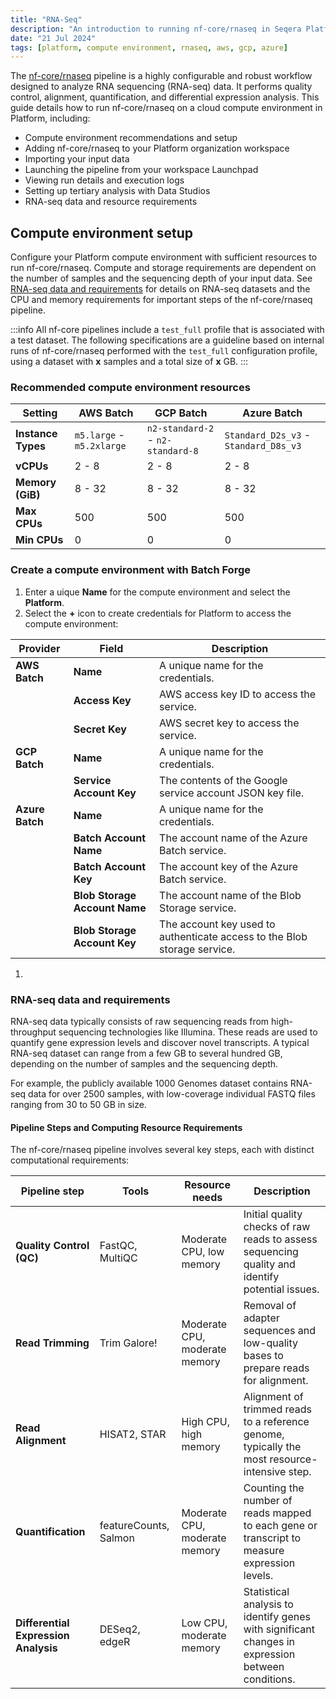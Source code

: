 ```yaml
---
title: "RNA-Seq"
description: "An introduction to running nf-core/rnaseq in Seqera Platform"
date: "21 Jul 2024"
tags: [platform, compute environment, rnaseq, aws, gcp, azure]
---
```



The [nf-core/rnaseq](https://github.com/nf-core/rnaseq) pipeline is a highly configurable and robust workflow designed to analyze RNA sequencing (RNA-seq) data. It performs quality control, alignment, quantification, and differential expression analysis. This guide details how to run nf-core/rnaseq on a cloud compute environment in Platform, including: 

- Compute environment recommendations and setup
- Adding nf-core/rnaseq to your Platform organization workspace 
- Importing your input data
- Launching the pipeline from your workspace Launchpad
- Viewing run details and execution logs
- Setting up tertiary analysis with Data Studios 
- RNA-seq data and resource requirements

## Compute environment setup

Configure your Platform compute environment with sufficient resources to run nf-core/rnaseq. Compute and storage requirements are dependent on the number of samples and the sequencing depth of your input data. See [RNA-seq data and requirements](#rna-seq-data-and-requirements) for details on RNA-seq datasets and the CPU and memory requirements for important steps of the nf-core/rnaseq pipeline. 

:::info
All nf-core pipelines include a `test_full` profile that is associated with a test dataset. The following specifications are a guideline based on internal runs of nf-core/rnaseq performed with the `test_full` configuration profile, using a dataset with **x** samples and a total size of **x** GB.
:::

### Recommended compute environment resources

| **Setting**                    | **AWS Batch**                         | **GCP Batch**                 | **Azure Batch**                |
|--------------------------------|---------------------------------------|------------------------------|--------------------------------|
| **Instance Types**             | `m5.large` - `m5.2xlarge` | `n2-standard-2` - `n2-standard-8`          | `Standard_D2s_v3` - `Standard_D8s_v3`          |
| **vCPUs**                      | 2 - 8                               | 2 - 8               | 2 - 8               |
| **Memory (GiB)**               | 8 - 32                             | 8 - 32              | 8 - 32              |
| **Max CPUs**                  | 500                                   | 500           | 500           |
| **Min CPUs**                  | 0                                     | 0           | 0           |

### Create a compute environment with Batch Forge 

1. Enter a uique **Name** for the compute environment and select the **Platform**.
1. Select the **+** icon to create credentials for Platform to access the compute environment:

| **Provider** | **Field**                | **Description**                                                                                  |
|--------------|--------------------------|--------------------------------------------------------------------------------------------------|
| **AWS Batch**| **Name**                 | A unique name for the credentials.                                               |
|              | **Access Key**           | AWS access key ID to access the service.                                             |
|              | **Secret Key**           | AWS secret key to access the service.    |
| **GCP Batch**| **Name**                 | A unique name for the credentials.         |
|              | **Service Account Key**  |  The contents of the Google service account JSON key file.  |
| **Azure Batch**| **Name**               | A unique name for the credentials.         |
|              | **Batch Account Name**   | The account name of the Azure Batch service.                      |
|              | **Batch Account Key**    | The account key of the Azure Batch service.                                   |
|              | **Blob Storage Account Name** | The account name of the Blob Storage service.                               |
|              | **Blob Storage Account Key** | The account key used to authenticate access to the Blob storage service.       |

1. 


### RNA-seq data and requirements

RNA-seq data typically consists of raw sequencing reads from high-throughput sequencing technologies like Illumina. These reads are used to quantify gene expression levels and discover novel transcripts. A typical RNA-seq dataset can range from a few GB to several hundred GB, depending on the number of samples and the sequencing depth.

For example, the publicly available 1000 Genomes dataset contains RNA-seq data for over 2500 samples, with low-coverage individual FASTQ files ranging from 30 to 50 GB in size.

#### Pipeline Steps and Computing Resource Requirements

The nf-core/rnaseq pipeline involves several key steps, each with distinct computational requirements:

| **Pipeline step**                   | **Tools**                 | **Resource needs**           | **Description**                                                                                   |
|-------------------------------------|---------------------------|------------------------------|---------------------------------------------------------------------------------------------------|
| **Quality Control (QC)**            | FastQC, MultiQC           | Moderate CPU, low memory     | Initial quality checks of raw reads to assess sequencing quality and identify potential issues.   |
| **Read Trimming**                   | Trim Galore!              | Moderate CPU, moderate memory| Removal of adapter sequences and low-quality bases to prepare reads for alignment.               |
| **Read Alignment**                  | HISAT2, STAR              | High CPU, high memory        | Alignment of trimmed reads to a reference genome, typically the most resource-intensive step.    |
| **Quantification**                  | featureCounts, Salmon     | Moderate CPU, moderate memory| Counting the number of reads mapped to each gene or transcript to measure expression levels.     |
| **Differential Expression Analysis**| DESeq2, edgeR             | Low CPU, moderate memory     | Statistical analysis to identify genes with significant changes in expression between conditions. |